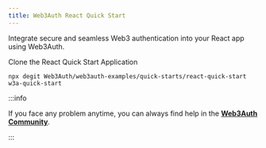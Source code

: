 ```yaml
---
title: Web3Auth React Quick Start
---
```


Integrate secure and seamless Web3 authentication into your React app using Web3Auth.

Clone the React Quick Start Application

```shell
npx degit Web3Auth/web3auth-examples/quick-starts/react-quick-start w3a-quick-start
```

:::info

If you face any problem anytime, you can always find help in the
[**Web3Auth Community**](https://web3auth.io/community/c/help-pnp/pnp-web/7).

:::

